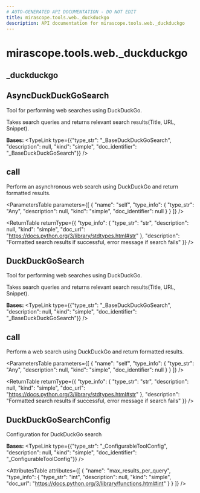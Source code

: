 ```yaml
---
# AUTO-GENERATED API DOCUMENTATION - DO NOT EDIT
title: mirascope.tools.web._duckduckgo
description: API documentation for mirascope.tools.web._duckduckgo
---
```


# mirascope.tools.web._duckduckgo

## <ApiType type="Module" path="tools/web/duckduckgo" symbolName="_duckduckgo" /> _duckduckgo

## <ApiType type="Class" path="tools/web/duckduckgo" symbolName="AsyncDuckDuckGoSearch" /> AsyncDuckDuckGoSearch

Tool for performing web searches using DuckDuckGo.

Takes search queries and returns relevant search results(Title, URL, Snippet).

**Bases:** 
<TypeLink type={{"type_str": "_BaseDuckDuckGoSearch", "description": null, "kind": "simple", "doc_identifier": "_BaseDuckDuckGoSearch"}} />

## <ApiType type="Function" path="tools/web/duckduckgo" symbolName="call" /> call

Perform an asynchronous web search using DuckDuckGo and return formatted results.

<ParametersTable
  parameters={[
  {
    "name": "self",
    "type_info": {
      "type_str": "Any",
      "description": null,
      "kind": "simple",
      "doc_identifier": null
    }
  }
]}
/>

<ReturnTable
  returnType={{
  "type_info": {
    "type_str": "str",
    "description": null,
    "kind": "simple",
    "doc_url": "https://docs.python.org/3/library/stdtypes.html#str"
  },
  "description": "Formatted search results if successful, error message if search fails"
}}
/>



## <ApiType type="Class" path="tools/web/duckduckgo" symbolName="DuckDuckGoSearch" /> DuckDuckGoSearch

Tool for performing web searches using DuckDuckGo.

Takes search queries and returns relevant search results(Title, URL, Snippet).

**Bases:** 
<TypeLink type={{"type_str": "_BaseDuckDuckGoSearch", "description": null, "kind": "simple", "doc_identifier": "_BaseDuckDuckGoSearch"}} />

## <ApiType type="Function" path="tools/web/duckduckgo" symbolName="call" /> call

Perform a web search using DuckDuckGo and return formatted results.

<ParametersTable
  parameters={[
  {
    "name": "self",
    "type_info": {
      "type_str": "Any",
      "description": null,
      "kind": "simple",
      "doc_identifier": null
    }
  }
]}
/>

<ReturnTable
  returnType={{
  "type_info": {
    "type_str": "str",
    "description": null,
    "kind": "simple",
    "doc_url": "https://docs.python.org/3/library/stdtypes.html#str"
  },
  "description": "Formatted search results if successful, error message if search fails"
}}
/>



## <ApiType type="Class" path="tools/web/duckduckgo" symbolName="DuckDuckGoSearchConfig" /> DuckDuckGoSearchConfig

Configuration for DuckDuckGo search

**Bases:** 
<TypeLink type={{"type_str": "_ConfigurableToolConfig", "description": null, "kind": "simple", "doc_identifier": "_ConfigurableToolConfig"}} />

<AttributesTable
  attributes={[
  {
    "name": "max_results_per_query",
    "type_info": {
      "type_str": "int",
      "description": null,
      "kind": "simple",
      "doc_url": "https://docs.python.org/3/library/functions.html#int"
    }
  }
]}
/>



